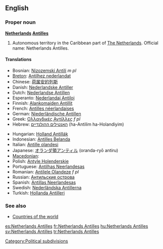 {{wikipedia}}
==English==

===Proper noun===
'''[[Netherlands]] [[Antilles]]'''

# Autonomous territory in the Caribbean part of [[The Netherlands]]. Official name: Netherlands Antilles.

====Translations====
{{trans-top|autonomous territory}}
* Bosnian: [[Nizozemski Antili]] ''m pl''
* [[Breton]]: [[Antilhez nederlandat]]
* Chinese: [[荷属安的列斯]]
* Danish: [[Nederlandske Antiller]]
* Dutch: [[Nederlandse Antillen]]
* Esperanto: [[Nederlandaj Antiloj]]
* Finnish: [[Alankomaiden Antillit]]
* French: [[Antilles néerlandaises]]
* German: [[Niederländische Antillen]]
* Greek: [[Ολλανδικές Αντίλλες]] ''f pl''
* Hebrew: [[האנטילים ההולנדיים]] (ha-Antilim ha-Holandiyim)
{{trans-mid}}
* Hungarian: [[Holland Antillák]]
* Indonesian: [[Antilles Belanda]]
* Italian: [[Antille olandesi]]
* Japanese: [[オランダ領アンティル]] (oranda-ryō antiru)
* [[Macedonian]]: {{t|mk|Холандски Антили|f|p|tr=Hólandski Antíli|sc=Cyrl}}
* Polish: [[Antyle Holenderskie]]
* Portuguese: [[Antilhas Neerlandesas]]
* Romanian: [[Antilele Olandeze]] ''f pl''
* Russian: [[Антильские острова]]
* Spanish: [[Antillas Neerlandesas]]
* Swedish: [[Nederländska Antillerna]]
* Turkish: [[Hollanda Antilleri]]
{{trans-bottom}}

===See also===
* [[Appendix:Countries of the world|Countries of the world]]

[[Category:Political subdivisions]]

[[es:Netherlands Antilles]]
[[fr:Netherlands Antilles]]
[[hu:Netherlands Antilles]]
[[sv:Netherlands Antilles]]
[[tr:Netherlands Antilles]]